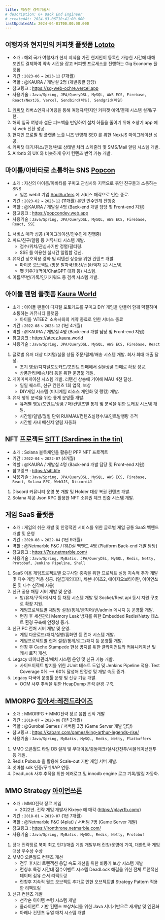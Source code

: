 ```yaml
---
title: 백승찬 경력기술서
# description: 6+ Back End Engineer
# createdAt: 2024-03-06T10:41:00.000
lastUpdatedAt: 2024-04-01T00:00:00.000
---
```


## 여행자와 현지인의 커피챗 플랫폼 [Lototo](https://sg-web-ochre.vercel.app)
* 소개 : 해외 국가 여행자가 현지 지식을 가진 현지인이 등록한 가능한 시간에 대해 포인트 결제하여 약속 시간을 잡고 커피챗 프로세스를 진행하는 Gig Economy 플랫폼
* 기간 : `2023-06` ~ `2023-12` (7개월)
* 역할 : @KAURA / 개발실 2명 (개발총괄 담당)
* 참고링크 : https://sg-web-ochre.vercel.app
* 사용기술 : `Java/Spring, JPA/QueryDSL, MySQL, AWS ECS, Firebase, React/NextJS, Vercel, Sendbird(채팅), Sendgrid(메일)`
1. [커피챗](https://www.coffeechat.kr/) 리버스엔지니어링을 통해 여행자/현지인 커피챗 예약/결제 시스템 설계/구현.
2. 해외 입국 여행자 설문 피드백을 반영하여 설치 허들을 줄이기 위해 초창기 app 에서 web 전환 성공.
3. 현지인 프로필 및 플랫폼 노출 니즈 반영해 SEO 를 위한 NextJS 마이그레이션 성공.
4. 커피챗 대기/취소/진행/완료 상태별 처리 스케줄러 및 SMS/Mail 알림 시스템 개발.
5. Airbnb 의 UX 와 비슷하게 유저 컨텐츠 번역 기능 개발.

## 마이룸/아바타로 소통하는 SNS [Popcon](https://popcondev.web.app)
* 소개 : 자신의 마이룸/아바타를 꾸미고 관심사와 지역으로 묶인 친구들과 소통하는 SNS
    - 일본 web3 기업 [SoulSurfers](https://soulsurfers.jp) 에 서비스 매각으로 인한 종료.
* 기간 : `2023-02` ~ `2023-12` (11개월) 본인 인수인계 진행중
* 역할 : @KAURA / 개발실 4명 (Back-end 개발 담당 및 Front-end 지원)
* 참고링크 : https://popcondev.web.app
* 사용기술 : `Java/Spring, JPA/QueryDSL, MySQL, AWS ECS, Firebase, React, SSE`
1. 서비스 매각 성공 (마이그레이션/인수인계 진행중)
2. 피드/친구/알림 등 커뮤니티 시스템 개발.
    - 점수/위치/관심사기반 정렬/필터링.
    - SSE 를 이용한 실시간 알림함 갱신.
3. 유저간 상호작용 강화 및 리텐션 상승을 위한 컨텐츠 개발.
    - 마이룸 오브젝트 (방문 발자국/풍선/선물/액자 등) 시스템.
    - 펫 키우기(먹이/ChatGPT 대화 등) 시스템.
4. 이름/주변/기록/인기키워드 등 검색 시스템 개발.

## 아이돌 팬덤 플랫폼 [Kaura World](https://ateez.kaura.world)
* 소개 : 아이돌 팬들이 디지털 포토카드를 꾸미고 DIY 게임을 만들어 함께 덕질하며 소통하는 커뮤니티 플랫폼
    - 아이돌 ‘ATEEZ’ 소속사와의 계약 종료로 인한 서비스 종료
* 기간 : `2022-08` ~ `2023-12` (1년 4개월)
* 역할 : @KAURA / 개발실 4명 (Back-end 개발 담당 및 Front-end 지원)
* 참고링크 : https://ateez.kaura.world
* 사용기술 : `Java/Spring, JPA/QueryDSL, MySQL, AWS ECS, Firebase, React`
1. 글로벌 유저 대상 디지털/실물 상품 주문/결제/배송 시스템 개발. 회사 최대 매출 달성.
    - 초기 영상/디지털포토카드/포인트 판매에서 실물상품 판매로 확장 성공.
    - 상품관리/배송처리 등을 위한 운영툴 개발.
2. 게이미피케이션 시스템 개발. 리텐션 상승에 기여해 MAU 4천 달성.
    - 일일 퀘스트, 신규 컨텐츠 1회 업적, 보상
    - DIY게임 시스템 (미니게임 리소스 개인화 및 랭킹) 개발.
3. 유저 행위 분석을 위한 통계 운영툴 개발.
    - 유저별 행동/포인트/상품구매/컨텐츠별 통계 및 분석을 위한 트래킹 시스템 개발.
    - 시간별/일별/월별 단위 RU/MAU/컨텐츠실행수/포인트발행량 추적
    - 시간별 사내 메신저 알림 자동화

## NFT 프로젝트 [SITT (Sardines in the tin)](https://sitt.life)
* 소개 : Solana 블록체인을 활용한 PFP NFT 프로젝트
* 기간 : `2022-04` ~ `2022-07` (4개월)
* 역할 : @KAURA / 개발실 4명 (Back-end 개발 담당 및 Front-end 지원)
* 참고링크 : https://sitt.life
* 사용기술 : `Java/Spring, JPA/QueryDSL, MySQL, AWS ECS, Firebase, React, Solana RPC, Web3JS, Discord4J`
1. Discord 커뮤니티 운영 봇 개발 및 Holder 대상 복권 컨텐츠 개발.
2. Solana 제공 Json RPC 활용한 NFT 소유권 체크 인증 시스템 개발.

## 게임 SaaS 플랫폼
* 소개 : 게임의 쉬운 개발 및 안정적인 서비스를 위한 글로벌 게임 공통 SaaS 백엔드 개발 및 운영
* 기간 : `2020-08` ~ `2022-04` (1년 9개월)
* 역할 : @Netmarble F&C / R&D실 백엔드 4명 (Platform Back-end 개발 담당)
* 참고링크 : https://7ds.netmarble.com/
* 사용기술 : `Java/Spring, MyBatis, JPA/QueryDSL, MySQL, Redis, Netty, Protobuf, Jenkins Pipeline, Shell`
1. SaaS 이용 게임프로젝트별 요구사항 충족을 위한 프로젝트 설정 지속적 추가 개발 및 다수 게임 적용 성공. (일곱개의대죄, 세븐나이츠2, 에이지오브타이탄, 아이언쓰론 및 다수 신작에 사용)
2. 신규 공용 채팅 서버 개발 및 운영.
    - 방/유저/구독/메시지 등 채팅 시스템 개발 및 Socket/Rest api 동시 지원 구조로 확장 지원.
    - 게임프로젝트별 채팅방 설정/통계/금칙어/밴/admin 메시지 등 운영툴 개발.
    - 런칭 후 세션관리 Memory Leak 방지를 위한 Embedded Redis/Netty 테스트 환경 구축해 안정성 증가.
3. 신규 PC 런처 서버 개발 및 운영.
    - 게임 다운로드/패치/실행/홈화면 등 런처 시스템 개발.
    - 게임프로젝트별 런처 설정/통계/로그/패치 등 운영툴 개발.
    - 런칭 후 Cache Stampede 현상 방지를 위한 클라이언트와 커뮤니케이션 및 캐시 로직 개선.
4. Legacy 데이터관리/패치 시스템 운영 및 신규 기능 개발.
    - 사이드이펙트 방지를 위한 JUnit 테스트 도입 및 Jenkins Pipeline 적용. Test Coverage 0% --> 60% 달성해 안정성 및 개발 속도 증가.
5. Legacy 다국어 운영툴 운영 및 신규 기능 개발.
    - OOM 사후 추적을 위한 HeapDump 분석 환경 구축.

## MMORPG [킹아서:레전드라이즈](https://kabam.com/games/king-arthur-legends-rise/)
* 소개 : MMORPG + MMO전략 장르 융합 신작 개발
* 기간 : `2019-07` ~ `2020-08` (1년 2개월)
* 역할 : @Gurobal Games / 서버팀 3명 (Game Server 개발 담당)
* 참고링크 : https://kabam.com/games/king-arthur-legends-rise/
* 사용기술 : `Java/Spring, MyBatis, MySQL, Redis, Netty, Flatbuffers`
1. MMO 오픈월드 타일 DB 설계 및 부대이동/충돌체크/실시간전투/시뮬레이션전투 등 개발.
2. Redis Pubsub 을 활용해 Scale-out 기반 게임 서버 개발.
3. 넷마블 sdk 인증/푸쉬/IAP 연동.
4. DeadLock 사후 추적을 위한 에러로그 및 innodb engine 로그 기록/알림 자동화.

## MMO Strategy [아이언쓰론](https://ironthrone.netmarble.com/)
* 소개 : MMO전략 장르 게임
    - 2022년. 전략 게임 개발사 Kixeye 에 매각 (https://playrfb.com/)
* 기간 : `2018-01` ~ `2019-07` (1년 7개월)
* 역할 : @Netmarble F&C (4plat) / 서버팀 7명 (Game Server 개발)
* 참고링크 : https://ironthrone.netmarble.com/
* 사용기술 : `Java/Spring, MyBatis, MySQL, Redis, Netty, Protobuf`
1. 당대 전략장르 북미 최고 인기/매출 게임 개발부터 런칭/운영에 기여, 대한민국 게임대상 우수상 수상
2. MMO 오픈월드 컨텐츠 개선
    - 전투 후처리 트랜잭션 응답 속도 개선을 위한 비동기 보상 시스템 개발
    - 런칭후 특정 시간대 점수이벤트 시스템 DeadLock 해결을 위한 전체 트랜잭션 데이터 점유 순서 리팩토링
    - 런칭후 지속적 월드 오브젝트 추가로 인한 오브젝트별 Strategy Pattern 적용한 리팩토링
3. 신규 컨텐츠 개발
    - 선착순 아이템 수령 시스템 개발
    - 클라이언트 기반 컨텐츠 보상처리를 위한 Java 서버기반으로 재개발 및 엔진화
    - 아레나 컨텐츠 듀얼 매치 시스템 개발